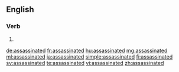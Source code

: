 ==English==

===Verb===
{{head|en|verb form}}

# {{en-past of|assassinate}}

[[de:assassinated]]
[[fr:assassinated]]
[[hu:assassinated]]
[[mg:assassinated]]
[[ml:assassinated]]
[[ja:assassinated]]
[[simple:assassinated]]
[[fi:assassinated]]
[[sv:assassinated]]
[[te:assassinated]]
[[vi:assassinated]]
[[zh:assassinated]]